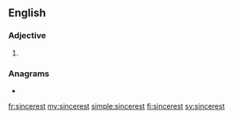 ==English==

===Adjective===
{{head|en|adjective superlative form}}

# {{en-superlative of|sincere}}

===Anagrams===
* {{l|en|secretins}}

[[fr:sincerest]]
[[my:sincerest]]
[[simple:sincerest]]
[[fi:sincerest]]
[[sv:sincerest]]